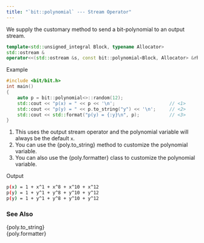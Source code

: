```yaml
---
title: "`bit::polynomial` --- Stream Operator"
---
```


We supply the customary method to send a bit-polynomial to an output stream.
```cpp
template<std::unsigned_integral Block, typename Allocator>
std::ostream &
operator<<(std::ostream &s, const bit::polynomial<Block, Allocator> &rhs);
```

[Example]{.bt}
```cpp
#include <bit/bit.h>
int main()
{
    auto p = bit::polynomial<>::random(12);
    std::cout << "p(x) = " << p << '\n';                    // <1>
    std::cout << "p(y) = " << p.to_string("y") << '\n';     // <2>
    std::cout << std::format("p(y) = {:y}\n", p);           // <3>
}
```
1. This uses the output stream operator and the polynomial variable will always be the default `x`.
2. You can use the {poly.to_string} method to customize the polynomial variable.
3. You can also use the {poly.formatter} class to customize the polynomial variable.

[Output]{.bt}
```bash
p(x) = 1 + x^1 + x^8 + x^10 + x^12
p(y) = 1 + y^1 + y^8 + y^10 + y^12
p(y) = 1 + y^1 + y^8 + y^10 + y^12
```

### See Also
{poly.to_string}  \
{poly.formatter}
